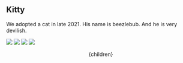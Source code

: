 

## Kitty

We adopted a cat in late 2021. His name is beezlebub. And he is very devilish.

![](/media/kitty3.resized.jpg)
![](/media/kitty2.resized.jpg)
![](/media/kitty4.resized.jpg)
![](/media/kitty1.resized.jpg)




  <Head>
    <title>Misc scribblings - Kitty</title>
  </Head>
  <Layout>
    <Container>
      <Header/>
      <div className="tiny">
        {children}
      </div>
    </Container>
  </Layout>
</>



